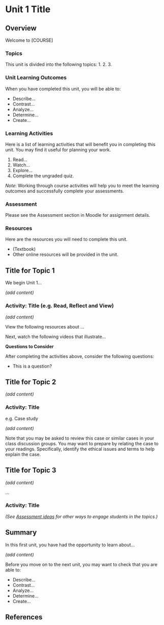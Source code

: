 # Unit 1 Title

## Overview

Welcome to [COURSE]

### Topics {.unnumbered}

This unit is divided into the following topics:
1.
2.
3.


### Unit Learning Outcomes {.unnumbered}

When you have completed this unit, you will be able to:

- Describe…
- Contrast…
- Analyze…
- Determine…
- Create…

### Learning Activities {.unnumbered}

Here is a list of learning activities that will benefit you in completing this unit. You may find it useful for planning your work.

::: {.callout-note appearance="simple" icon="false"}

1. Read…
2. Watch…
3. Explore…
4. Complete the ungraded quiz.

*Note*: Working through course activities will help you to meet the learning outcomes and successfully complete your assessments.

:::

### Assessment {.unnumbered} 

Please see the Assessment section in Moodle for assignment details.

### Resources {.unnumbered}

Here are the resources you will need to complete this unit.

- (Textbook)
- Other online resources will be provided in the unit.

## Title for Topic 1

We begin Unit 1…

*(add content)*

### Activity: Title (e.g. Read, Reflect and View)

::: {.learning-activity time="00"}

*(add content)*

View the following resources about …

Next, watch the following videos that illustrate…

**Questions to Consider**

After completing the activities above, consider the following questions:

- This is a question?

:::

## Title for Topic 2

*(add content)*

### Activity: Title

::: {.learning-activity time="00"}

e.g. Case study

*(add content)*

::: {.note icon="true"}

Note that you may be asked to review this case or similar cases in your class discussion groups. You may want to prepare by relating the case to your readings. Specifically, identify the ethical issues and terms to help explain the case.

:::

:::

## Title for Topic 3

*(add content)*

…

### Activity: Title

::: {.learning-activity time="00"}

*(See [Assessment ideas](https://multi-access.twu.ca/assessment/assessment-ideas) for other ways to engage students in the topics.)*

:::

<!-- ### Activity: Key Terms Quiz (ungraded) {-}

::: {.learning-activity}

To review the concepts from this unit, take the following quiz.  This activity is ungraded and is designed to help prepare you for the assessments in this course.

Match the following terms to their correct definition.

1. **Term**– definition…
2. **Term**– definition…
3. **Term**– definition…

::: -->

## Summary {.unnumbered}

In this first unit, you have had the opportunity to learn about…

*(add content)*

::: check

Before you move on to the next unit, you may want to check that you are able to:

- Describe…
- Contrast…
- Analyze…
- Determine…
- Create…

:::

## References {.unnumbered}